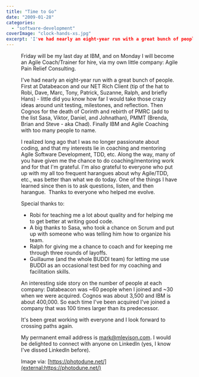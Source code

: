 ```yaml
---
title: "Time to Go"
date: "2009-01-28"
categories: 
  - "software-development"
coverImage: "clock-hands-xs.jpg"
excerpt: 'I've had nearly an eight-year run with a great bunch of people. First at Databeacon and'
---
```




<Figure
  src={ClockHandsXs}
  alt="clock hands- image licensed from Photodune"
  caption="clock hands- image licensed from Photodune"
/>
 Friday will be my last day at IBM, and on Monday I will become an Agile Coach/Trainer for hire, via my own little company: Agile Pain Relief Consulting.

I've had nearly an eight-year run with a great bunch of people. First at Databeacon and our NET Rich Client (tip of the hat to Robi, Dave, Marc, Tony, Patrick, Suzanne, Ralph, and briefly Hans) - little did you know how far I would take those crazy ideas around unit testing, milestones, and reflection. Then Cognos for the death of Corinth and rebirth of PMRC (add to the list Sasa, Viktor, Daniel, and Johnathan), PMMT (Brenda, Brian and Steve - aka Chad). Finally IBM and Agile Coaching with too many people to name.

I realized long ago that I was no longer passionate about coding, and that my interests lie in coaching and mentoring Agile Software Development, TDD, etc. Along the way, many of you have given me the chance to do coaching/mentoring work and for that I'm grateful. I'm also grateful to everyone who put up with my all too frequent harangues about why Agile/TDD, etc., was better than what we do today. One of the things I have learned since then is to ask questions, listen, and then harangue.  Thanks to everyone who helped me evolve.

Special thanks to:

- Robi for teaching me a lot about quality and for helping me to get better at writing good code.
- A big thanks to Sasa, who took a chance on Scrum and put up with someone who was telling him how to organize his team.
- Ralph for giving me a chance to coach and for keeping me through three rounds of layoffs.
- Guillaume (and the whole BUDDI team) for letting me use BUDDI as an occasional test bed for my coaching and facilitation skills.

An interesting side story on the number of people at each company: Databeacon was ~60 people when I joined and ~30 when we were acquired. Cognos was about 3,500 and IBM is about 400,000. So each time I've been acquired I've joined a company that was 100 times larger than its predecessor.

It's been great working with everyone and I look forward to crossing paths again.

My permanent email address is [mark@mlevison.com](mailto:mark@mlevison.com). I would be delighted to connect with anyone on LinkedIn (yes, I know I've dissed LinkedIn before).

Image via: [https://photodune.net/](external:https://photodune.net/)
